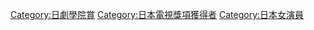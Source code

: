 [[Category:日劇學院賞|Category:日劇學院賞]]
[[Category:日本電視獎項獲得者|Category:日本電視獎項獲得者]]
[[Category:日本女演員|Category:日本女演員]]